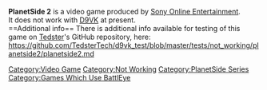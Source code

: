 <strong>PlanetSide 2</strong> is a video game produced by [[Sony Online Entertainment]].
<br />
It does not work with [[D9VK]] at present.
<br />
==Additional info==
There is additional info available for testing of this game on [[User:Tedster|Tedster]]'s GitHub repository, here:
<br />
https://github.com/TedsterTech/d9vk_test/blob/master/tests/not_working/planetside2/planetside2.md

[[Category:Video Game]]
[[Category:Not Working]]
[[Category:PlanetSide Series]]
[[Category:Games Which Use BattlEye]]
